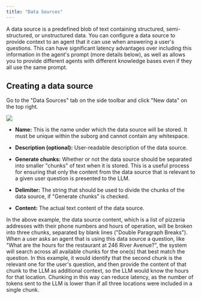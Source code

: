 ```yaml
---
title: "Data Sources"
---
```


A data source is a predefined blob of text containing structured, semi-structured, or unstructured data. You can configure a data source to provide context to an agent that it can use when answering a user's questions. This can have significant latency advantages over including this information in the agent's prompt (more details below), as well as allows you to provide different agents with different knowledge bases even if they all use the same prompt.

## Creating a data source

Go to the "Data Sources" tab on the side toolbar and click "New data" on the top right.

![](/mintlify/datasourcescreate.png)

* **Name:** This is the name under which the data source will be stored. It must be unique within the suborg and cannot contain any whitespace.

* **Description (optional):** User-readable description of the data source.

* **Generate chunks:** Whether or not the data source should be separated into smaller "chunks" of text when it is stored. This is a useful process for ensuring that only the content from the data source that is relevant to a given user question is presented to the LLM.

* **Delimiter:** The string that should be used to divide the chunks of the data source, if "Generate chunks" is checked.

* **Content:** The actual text content of the data source.

In the above example, the data source content, which is a list of pizzeria addresses with their phone numbers and hours of operation, will be broken into three chunks, separated by blank lines ("Double Paragraph Breaks"). When a user asks an agent that is using this data source a question, like "What are the hours for the restaurant at 246 River Avenue?", the system will search across all available chunks for the one(s) that best match the question. In this example, it would identify that the second chunk is the relevant one for the user's question, and then provide the content of that chunk to the LLM as additional context, so the LLM would know the hours for that location. Chunking in this way can reduce latency, as the number of tokens sent to the LLM is lower than if all three locations were included in a single chunk.